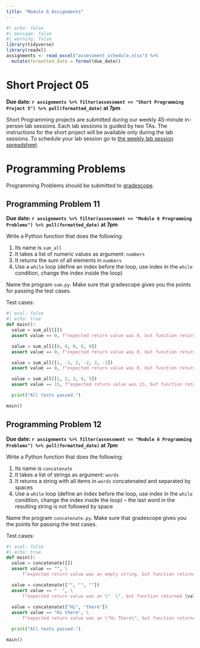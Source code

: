 ```yaml
---
title: "Module 6 Assignments"
---
```



```r
#| echo: false
#| message: false
#| warning: false
library(tidyverse)
library(readxl)
assignments <- read_excel("assessment_schedule.xlsx") %>% 
  mutate(formatted_date = format(due_date))
```

# Short Project 05

**Due date: `r assignments %>% filter(assessment == "Short Programming Project 5") %>% pull(formatted_date)` at 7pm**

Short Programming projects are submitted during our weekly 45-minute in-person lab sessions. Each lab sessions is guided by two TAs. The instructions for the short project will be available only during the lab sessions. To schedule your lab session go to [the weekly lab session spreadsheet](https://docs.google.com/spreadsheets/d/1mS3H-8GyLHb__rZaf9j66khmkncQgeqEXfyVk2l0sNo/edit?usp=sharing).

# Programming Problems

Programming Problems should be submitted to [gradescope](https://www.gradescope.com/courses/827397).

## Programming Problem 11

**Due date: `r assignments %>% filter(assessment == "Module 6 Programming Problems") %>% pull(formatted_date)` at 7pm**

Write a Python function that does the following:

1.  Its name is `sum_all`
2.  It takes a list of numeric values as argument: `numbers`
3.  It returns the sum of all elements in `numbers`
4.  Use a `while` loop (define an index before the loop, use index in the `while` condition, change the index inside the loop)

Name the program `sum.py`. Make sure that gradescope gives you the points for passing the test cases.

Test cases:

```python
#| eval: false
#| echo: true
def main():
  value = sum_all([])
  assert value == 0, f"expected return value was 0, but function returned {value}" 

  value = sum_all([0, 0, 0, 0, 0])
  assert value == 0, f"expected return value was 0, but function returned {value}" 

  value = sum_all([1, -1, 2, -2, 3, -3])
  assert value == 0, f"expected return value was 0, but function returned {value}" 

  value = sum_all([1, 2, 3, 4, 5])
  assert value == 15, f"expected return value was 15, but function returned {value}" 

  print("All tests passed.")

main()
```

## Programming Problem 12

**Due date: `r assignments %>% filter(assessment == "Module 6 Programming Problems") %>% pull(formatted_date)` at 7pm**

Write a Python function that does the following:

1.  Its name is `concatenate`
2.  It takes a list of strings as argument: `words`
3.  It returns a string with all items in `words` concatenated and separated by spaces
4.  Use a `while` loop (define an index before the loop, use index in the `while` condition, change the index inside the loop) -- the last word in the resulting string is not followed by space

Name the program `concatenate.py`. Make sure that gradescope gives you the points for passing the test cases.

Test cases:

```python
#| eval: false
#| echo: true
def main():
  value = concatenate([])
  assert value == "", \
      f"expected return value was an empty string, but function returned {value}" 

  value = concatenate(["", "", ""])
  assert value == "  ", \
      f"expected return value was an \"  \", but function returned {value}" 
  
  value = concatenate(["Hi", "there"])
  assert value == "Hi there", \
      f"expected return value was an \"Hi There\", but function returned {value}" 

  print("All tests passed.")

main()
```